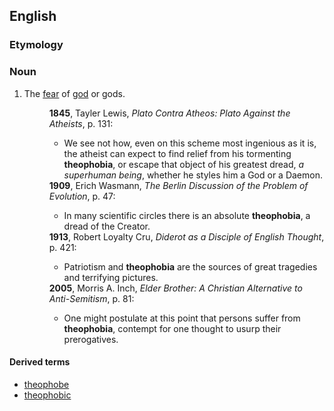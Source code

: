 ==English==

===Etymology===
{{confix|theo|phobia}}

===Noun===
{{en-noun}}
# The [[fear]] of [[god]] or gods.
#:'''1845''', Tayler Lewis, ''Plato Contra Atheos: Plato Against the Atheists'', p. 131:
#:*We see not how, even on this scheme most ingenious as it is, the atheist can expect to find relief from his tormenting '''theophobia''', or escape that object of his greatest dread, ''a superhuman being'', whether he styles him a God or a Daemon.
#:'''1909''', Erich Wasmann, ''The Berlin Discussion of the Problem of Evolution'', p. 47:
#:*In many scientific circles there is an absolute '''theophobia''', a dread of the Creator. 
#:'''1913''', Robert Loyalty Cru, ''Diderot as a Disciple of English Thought'', p. 421:
#:*Patriotism and '''theophobia''' are the sources of great tragedies and terrifying pictures. 
#:'''2005''', Morris A. Inch, ''Elder Brother: A Christian Alternative to Anti-Semitism'', p. 81:
#:*One might postulate at this point that persons suffer from '''theophobia''', contempt for one thought to usurp their prerogatives.

====Derived terms====
*[[theophobe]]
*[[theophobic]]